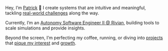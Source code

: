 Hey, I’m [Patrick](/musings/little-about-me) 👋 I create systems that are intuitive and meaningful, tackling <a href="/PatrickYoussefResume.pdf" target="_blank">real-world challenges</a> along the way.

Currently, I’m an <a href="https://stories.rivian.com/enhanced-highway-assist-gen2" target="_blank" >Autonomy Software Engineer II @ Rivian</a>, building tools to scale simulations and provide insights.

Beyond the screen, I’m perfecting my coffee, running, or diving into <a class="projects" href="/projects" >projects</a> that <a class="blog" href="/blog" >pique my interest</a> and <a class="musings" href="/musings" >growth</a>.
